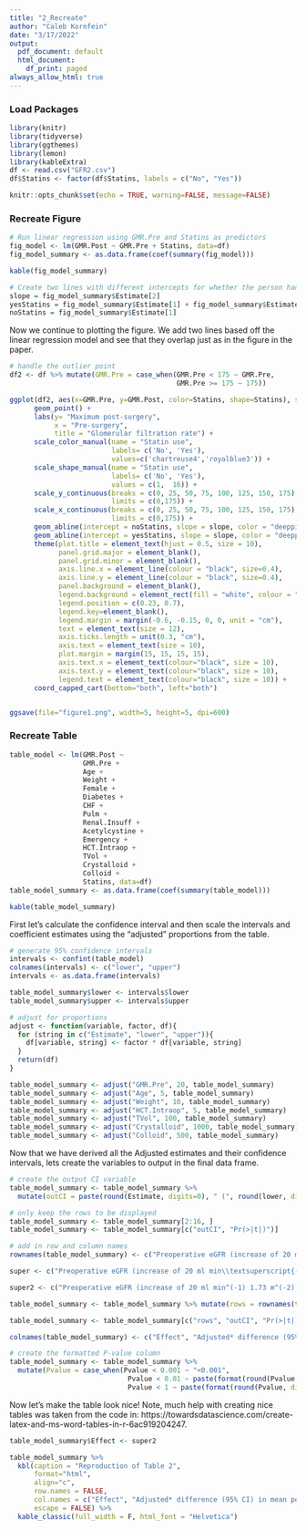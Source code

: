 ```yaml
---
title: "2_Recreate"
author: "Caleb Kornfein"
date: "3/17/2022"
output:
  pdf_document: default
  html_document:
    df_print: paged
always_allow_html: true
---
```


### Load Packages

```r
library(knitr)
library(tidyverse)
library(ggthemes)
library(lemon)
library(kableExtra)
df <- read.csv("GFR2.csv")
df$Statins <- factor(df$Statins, labels = c("No", "Yes"))

knitr::opts_chunk$set(echo = TRUE, warning=FALSE, message=FALSE)
```

### Recreate Figure

```r
# Run linear regression using GMR.Pre and Statins as predictors
fig_model <- lm(GMR.Post ~ GMR.Pre + Statins, data=df)
fig_model_summary <- as.data.frame(coef(summary(fig_model)))

kable(fig_model_summary)

# Create two lines with different intercepts for whether the person had Statins usage based off model
slope = fig_model_summary$Estimate[2]
yesStatins = fig_model_summary$Estimate[1] + fig_model_summary$Estimate[3]
noStatins = fig_model_summary$Estimate[1]
```

Now we continue to plotting the figure. We add two lines based off the linear regression model and see that they overlap just as in the figure in the paper.

```r

# handle the outlier point
df2 <- df %>% mutate(GMR.Pre = case_when(GMR.Pre < 175 ~ GMR.Pre,
                                         GMR.Pre >= 175 ~ 175))

ggplot(df2, aes(x=GMR.Pre, y=GMR.Post, color=Statins, shape=Statins), size = 10) +
      geom_point() +
      labs(y= "Maximum post-surgery", 
           x = "Pre-surgery",
           title = "Glomerular filtration rate") +
      scale_color_manual(name = "Statin use",
                         labels= c('No', 'Yes'),
                         values=c('chartreuse4','royalblue3')) +
      scale_shape_manual(name = "Statin use",
                         labels= c('No', 'Yes'),
                         values = c(1,  16)) +
      scale_y_continuous(breaks = c(0, 25, 50, 75, 100, 125, 150, 175),
                         limits = c(0,175)) +
      scale_x_continuous(breaks = c(0, 25, 50, 75, 100, 125, 150, 175),
                         limits = c(0,175)) + 
      geom_abline(intercept = noStatins, slope = slope, color = "deeppink4", size = 0.4, alpha = 0.8) +
      geom_abline(intercept = yesStatins, slope = slope, color = "deeppink4", size = 0.4, alpha = 0.8) +
      theme(plot.title = element_text(hjust = 0.5, size = 10), 
            panel.grid.major = element_blank(), 
            panel.grid.minor = element_blank(),
            axis.line.x = element_line(colour = "black", size=0.4),
            axis.line.y = element_line(colour = "black", size=0.4),
            panel.background = element_blank(),
            legend.background = element_rect(fill = "white", colour = "black"),
            legend.position = c(0.23, 0.7),
            legend.key=element_blank(),
            legend.margin = margin(-0.6, -0.15, 0, 0, unit = "cm"),
            text = element_text(size = 12),
            axis.ticks.length = unit(0.3, "cm"),
            axis.text = element_text(size = 10),
            plot.margin = margin(15, 15, 15, 15),
            axis.text.x = element_text(colour="black", size = 10),
            axis.text.y = element_text(colour="black", size = 10),
            legend.text = element_text(colour="black", size = 10)) +
      coord_capped_cart(bottom="both", left="both")


ggsave(file="figure1.png", width=5, height=5, dpi=600)
```
### Recreate Table

```r
table_model <- lm(GMR.Post ~ 
                  GMR.Pre + 
                  Age + 
                  Weight + 
                  Female + 
                  Diabetes + 
                  CHF + 
                  Pulm + 
                  Renal.Insuff +
                  Acetylcystine + 
                  Emergency + 
                  HCT.Intraop +
                  TVol +
                  Crystalloid +
                  Colloid +
                  Statins, data=df)
table_model_summary <- as.data.frame(coef(summary(table_model)))

kable(table_model_summary)
```

First let's calculate the confidence interval and then scale the intervals and coefficient estimates using the "adjusted" proportions from the table.

```r
# generate 95% confidence intervals
intervals <- confint(table_model)
colnames(intervals) <- c("lower", "upper")
intervals <- as.data.frame(intervals)

table_model_summary$lower <- intervals$lower
table_model_summary$upper <- intervals$upper

# adjust for proportions
adjust <- function(variable, factor, df){
  for (string in c("Estimate", "lower", "upper")){
    df[variable, string] <- factor * df[variable, string]
  }
  return(df)
}

table_model_summary <- adjust("GMR.Pre", 20, table_model_summary)
table_model_summary <- adjust("Age", 5, table_model_summary)
table_model_summary <- adjust("Weight", 10, table_model_summary)
table_model_summary <- adjust("HCT.Intraop", 5, table_model_summary)
table_model_summary <- adjust("TVol", 100, table_model_summary)
table_model_summary <- adjust("Crystalloid", 1000, table_model_summary)
table_model_summary <- adjust("Colloid", 500, table_model_summary)
```

Now that we have derived all the Adjusted estimates and their confidence intervals, lets create the variables to output in the final data frame.

```r
# create the output CI variable
table_model_summary <- table_model_summary %>%
  mutate(outCI = paste(round(Estimate, digits=0), " (", round(lower, digits=0), ", ", round(upper, digits=0), ")", sep=""))

# only keep the rows to be displayed
table_model_summary <- table_model_summary[2:16, ]
table_model_summary <- table_model_summary[c("outCI", "Pr(>|t|)")]

# add in row and column names
rownames(table_model_summary) <- c("Preoperative eGFR (increase of 20 ml min\\textsuperscript{-1} 1.73 m\\textsuperscript{-2})", "Patient age (increase of 5 yr)", "Weight (increase of 10 kg)", "Female gender (vs male)", "Diabetes (vs none)", "History of CHF (vs none)", "History of pulmonary disease (vs none)", "History of chronic kidney disease (vs none)", "Use of acetylcysteine (vs none)", "Emergent case (vs scheduled)", "Intraoperative haematocrit (increase of 0.05)", "Total volume (increase of 0.1 litre kg\\textsupercript{-1} h\\textsuperscript{-2})", "Crystalloids (increase of 1 litre)", "Colloids (increase of 0.5 litre)", "Statin use (vs none)")

super <- c("Preoperative eGFR (increase of 20 ml min\\textsuperscript{-1} 1.73 m\\textsuperscript{-2})", "Patient age (increase of 5 yr)", "Weight (increase of 10 kg)", "Female gender (vs male)", "Diabetes (vs none)", "History of CHF (vs none)", "History of pulmonary disease (vs none)", "History of chronic kidney disease (vs none)", "Use of acetylcysteine (vs none)", "Emergent case (vs scheduled)", "Intraoperative haematocrit (increase of 0.05)", "Total volume (increase of 0.1 litre kg\\textsupercript{-1} h\\textsuperscript{-2})", "Crystalloids (increase of 1 litre)", "Colloids (increase of 0.5 litre)", "Statin use (vs none)")

super2 <- c("Preoperative eGFR (increase of 20 ml min^(-1) 1.73 m^(-2))", "Patient age (increase of 5 yr)", "Weight (increase of 10 kg)", "Female gender (vs male)", "Diabetes (vs none)", "History of CHF (vs none)", "History of pulmonary disease (vs none)", "History of chronic kidney disease (vs none)", "Use of acetylcysteine (vs none)", "Emergent case (vs scheduled)", "Intraoperative haematocrit (increase of 0.05)", "Total volume (increase of 0.1 litre kg^(-1) h^(-2))", "Crystalloids (increase of 1 litre)", "Colloids (increase of 0.5 litre)", "Statin use (vs none)")

table_model_summary <- table_model_summary %>% mutate(rows = rownames(table_model_summary))

table_model_summary <- table_model_summary[c("rows", "outCI", "Pr(>|t|)")]

colnames(table_model_summary) <- c("Effect", "Adjusted* difference (95% CI) in mean postoperative eGFR","Pvalue")
```

```r
# create the formatted P-value column
table_model_summary <- table_model_summary %>%
  mutate(Pvalue = case_when(Pvalue < 0.001 ~ "<0.001",
                             Pvalue < 0.01 ~ paste(format(round(Pvalue, digits=3), nsmall=3), sep=""),
                             Pvalue < 1 ~ paste(format(round(Pvalue, digits=2), nsmall=2), sep="")))
```

Now let's make the table look nice! Note, much help with creating nice tables was taken from the code in: https://towardsdatascience.com/create-latex-and-ms-word-tables-in-r-6ac919204247.

```r
table_model_summary$Effect <- super2

table_model_summary %>%
  kbl(caption = "Reproduction of Table 2",
      format="html",
      align="c",
      row.names = FALSE,
      col.names = c("Effect", "Adjusted* difference (95% CI) in mean postoperative eGFR","P-value"),
      escape = FALSE) %>%
  kable_classic(full_width = F, html_font = "Helvetica")
```

